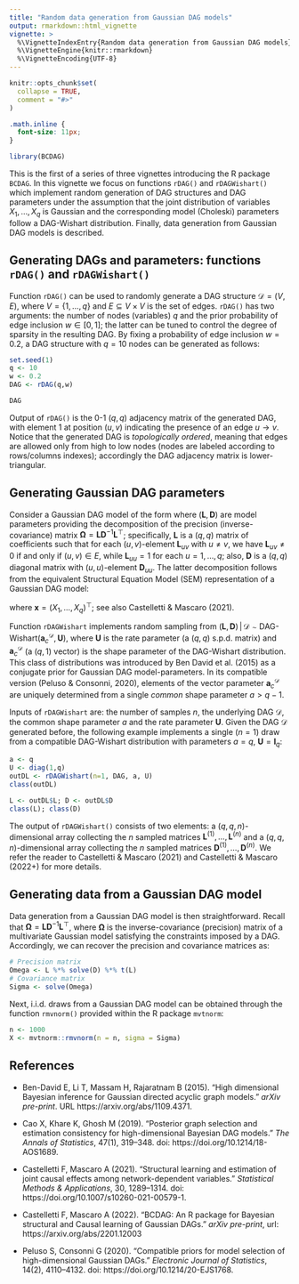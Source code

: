 ```yaml
---
title: "Random data generation from Gaussian DAG models"
output: rmarkdown::html_vignette
vignette: >
  %\VignetteIndexEntry{Random data generation from Gaussian DAG models}
  %\VignetteEngine{knitr::rmarkdown}
  %\VignetteEncoding{UTF-8}
---
```


```r
knitr::opts_chunk$set(
  collapse = TRUE,
  comment = "#>"
)
```

```css
.math.inline {
  font-size: 11px;
}
```

```r
library(BCDAG)
```

This is the first of a series of three vignettes introducing the R package `BCDAG`.
In this vignette we focus on functions `rDAG()` and `rDAGWishart()` which implement random generation of DAG structures and DAG parameters under the assumption that the joint distribution of variables $X_1,\dots, X_q$ is Gaussian and the corresponding model (Choleski) parameters follow a DAG-Wishart distribution. Finally, data generation from Gaussian DAG models is described.

## Generating DAGs and parameters: functions `rDAG()` and `rDAGWishart()`

Function `rDAG()` can be used to randomly generate a DAG structure $\mathcal{D}=(V,E)$, where $V=\{1,\dots,q\}$ and $E\subseteq V \times V$ is the set of edges.
`rDAG()` has two arguments: the number of nodes (variables) $q$ and the prior probability of edge inclusion $w\in[0,1]$; the latter can be tuned to control the degree of sparsity in the resulting DAG. By fixing a probability of edge inclusion $w=0.2$, a DAG structure with $q=10$ nodes can be generated as follows:

```r
set.seed(1)
q <- 10
w <- 0.2
DAG <- rDAG(q,w)
```


```r
DAG
```
Output of `rDAG()` is the 0-1 $(q,q)$ adjacency matrix of the generated DAG, with element $1$ at position $(u,v)$ indicating the presence of an edge $u\rightarrow v$.
Notice that the generated DAG is *topologically ordered*, meaning that edges are allowed only from high to low nodes (nodes are labeled according to rows/columns indexes); accordingly the DAG adjacency matrix is lower-triangular.

## Generating Gaussian DAG parameters

Consider a Gaussian DAG model of the form
\begin{eqnarray}
X_1, \dots, X_q \,|\,\boldsymbol L, \boldsymbol D, \mathcal{D} &\sim& \mathcal{N}_q\left(\boldsymbol 0, (\boldsymbol{L}\boldsymbol{D}^{-1}\boldsymbol{L}^\top)^{-1}\right),
\end{eqnarray}
where
$(\boldsymbol L, \boldsymbol D)$ are model parameters providing the decomposition of the precision (inverse-covariance) matrix $\boldsymbol{\Omega} = \boldsymbol{L}\boldsymbol{D}^{-1}\boldsymbol{L}^\top$;
specifically, $\boldsymbol{L}$ is a $(q, q)$ matrix of coefficients such that for each $(u, v)$-element $\boldsymbol{L}_{uv}$ with $u \ne v$, we have $\boldsymbol{L}_{uv} \ne 0$ if and only if $(u, v) \in E$, while $\boldsymbol{L}_{uu} = 1$ for each $u = 1,\dots, q$;
also, $\boldsymbol{D}$ is a $(q, q)$ diagonal matrix with $(u, u)$-element $\boldsymbol{D}_{uu}$.
The latter decomposition follows from the equivalent Structural Equation Model (SEM) representation of a Gaussian DAG model:

\begin{equation}
\boldsymbol{L}^\top\boldsymbol{x} = \boldsymbol \epsilon, \quad \boldsymbol \epsilon \sim \mathcal{N}_q(\boldsymbol 0, \boldsymbol D),
\end{equation}

where $\boldsymbol x = (X_1,\dots, X_q)^\top$; see also Castelletti \& Mascaro (2021).

Function `rDAGWishart` implements random sampling from $(\boldsymbol L, \boldsymbol D)\,|\,\mathcal{D} \sim \text{DAG-Wishart}(\boldsymbol{a}_{c}^{\mathcal{D}}, \boldsymbol U)$, where
$\boldsymbol{U}$ is the rate parameter (a $(q,q)$ s.p.d. matrix) and $\boldsymbol{a}^{\mathcal {D}}_{c}$ (a $(q,1)$ vector) is the shape parameter of the DAG-Wishart distribution.
This class of distributions was introduced by Ben David et al. (2015) as a conjugate prior for Gaussian DAG model-parameters.
In its compatible version (Peluso \& Consonni, 2020), elements of the vector parameter $\boldsymbol{a}^{\mathcal {D}}_{c}$ are uniquely determined from a single *common* shape parameter $a>q-1$.

Inputs of `rDAGWishart` are: the number of samples $n$, the underlying DAG $\mathcal{D}$, the common shape parameter $a$ and the rate parameter $\boldsymbol U$.
Given the DAG $\mathcal{D}$ generated before, the following example implements a single ($n=1$) draw from a compatible DAG-Wishart distribution with parameters $a=q$, $\boldsymbol U = \boldsymbol I_q$:
```r
a <- q
U <- diag(1,q)
outDL <- rDAGWishart(n=1, DAG, a, U)
class(outDL)
```


```r
L <- outDL$L; D <- outDL$D
class(L); class(D)
```

The output of `rDAGWishart()` consists of two elements: a $(q,q,n)$-dimensional array collecting the $n$ sampled matrices $\boldsymbol L^{(1)}, \dots, \boldsymbol L^{(n)}$ and a $(q,q,n)$-dimensional array collecting the $n$ sampled matrices $\boldsymbol D^{(1)}, \dots,\boldsymbol D^{(n)}$. We refer the reader to Castelletti \& Mascaro (2021) and Castelletti \& Mascaro (2022+) for more details.

## Generating data from a Gaussian DAG model

Data generation from a Gaussian DAG model is then straightforward.
Recall that $\boldsymbol{\Omega} = \boldsymbol{L}\boldsymbol{D}^{-1}\boldsymbol{L}^\top$, where $\boldsymbol{\Omega}$ is the inverse-covariance (precision) matrix of a multivariate Gaussian model satisfying the constraints imposed by a DAG.
Accordingly, we can recover the precision and covariance matrices as:

```r
# Precision matrix
Omega <- L %*% solve(D) %*% t(L)
# Covariance matrix
Sigma <- solve(Omega)
```

Next, i.i.d. draws from a Gaussian DAG model can be obtained through the function `rmvnorm()` provided within the R package `mvtnorm`: 

```r
n <- 1000
X <- mvtnorm::rmvnorm(n = n, sigma = Sigma)
```

## References 


* Ben-David E, Li T, Massam H, Rajaratnam B (2015). “High dimensional Bayesian inference
for Gaussian directed acyclic graph models.” *arXiv pre-print*. URL https://arxiv.org/abs/1109.4371.

* Cao X, Khare K, Ghosh M (2019). “Posterior graph selection and estimation consistency
for high-dimensional Bayesian DAG models.” *The Annals of Statistics*, 47(1), 319–348.
doi: https://doi.org/10.1214/18-AOS1689.

* Castelletti F, Mascaro A (2021). “Structural learning and estimation of joint causal effects
among network-dependent variables.” *Statistical Methods & Applications*, 30, 1289–1314.
doi: https://doi.org/10.1007/s10260-021-00579-1.

* Castelletti F, Mascaro A (2022). “BCDAG: An R package for Bayesian structural and
Causal learning of Gaussian DAGs.” *arXiv pre-print*, url: https://arxiv.org/abs/2201.12003

* Peluso S, Consonni G (2020). “Compatible priors for model selection of high-dimensional
Gaussian DAGs.” *Electronic Journal of Statistics*, 14(2), 4110–4132. doi: https://doi.org/10.1214/20-EJS1768.

